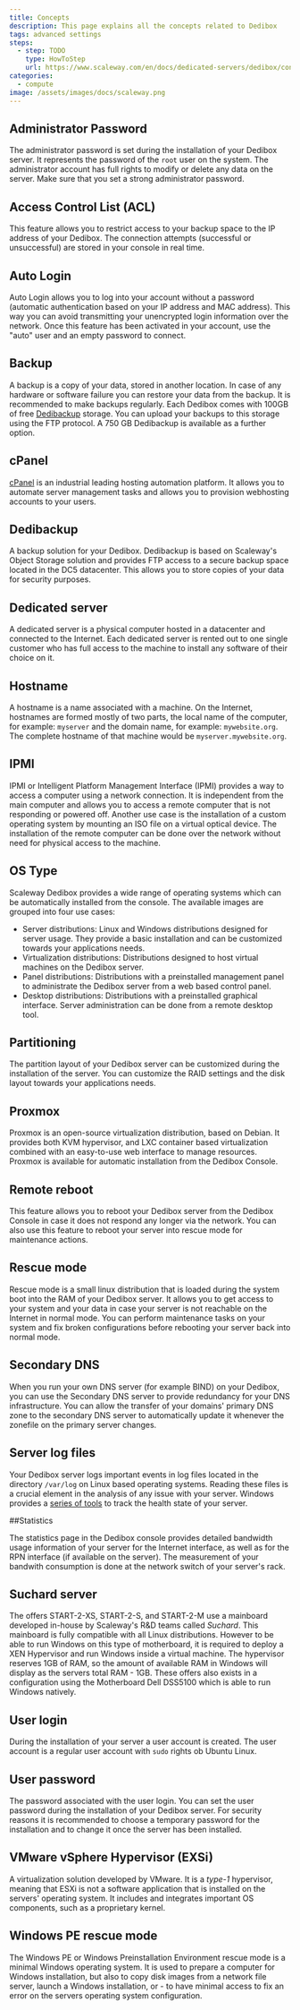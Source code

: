 ```yaml
---
title: Concepts
description: This page explains all the concepts related to Dedibox
tags: advanced settings
steps:
  - step: TODO
    type: HowToStep
    url: https://www.scaleway.com/en/docs/dedicated-servers/dedibox/concepts
categories:
  - compute
image: /assets/images/docs/scaleway.png
---
```




<Concept opened>

## Administrator Password

The administrator password is set during the installation of your Dedibox server. It represents the password of the `root` user on the system. The administrator account has full rights to modify or delete any data on the server. Make sure that you set a strong administrator password.

</Concept>

<Concept opened>

## Access Control List (ACL)

This feature allows you to restrict access to your backup space to the IP address of your Dedibox. The connection attempts (successful or unsuccessful) are stored in your console in real time.

</Concept>

<Concept opened>

## Auto Login

Auto Login allows you to log into your account without a password (automatic authentication based on your IP address and MAC address). This way you can avoid transmitting your unencrypted login information over the network. Once this feature has been activated in your account, use the "auto" user and an empty password to connect.

</Concept>

<Concept opened>

## Backup

A backup is a copy of your data, stored in another location. In case of any hardware or software failure you can restore your data from the backup. It is recommended to make backups regularly. Each Dedibox comes with 100GB of free [Dedibackup](https://www.scaleway.com/en/dedibox/storage/dedibackup/) storage. You can upload your backups to this storage using the FTP protocol. A 750 GB Dedibackup is available as a further option.

</Concept>

<Concept opened>

## cPanel

[cPanel](https://cpanel.net/) is an industrial leading hosting automation platform. It allows you to automate server management tasks and allows you to provision webhosting accounts to your users.

</Concept>

<Concept opened>

## Dedibackup

A backup solution for your Dedibox. Dedibackup is based on Scaleway's Object Storage solution and provides FTP access to a secure backup space located in the DC5 datacenter. This allows you to store copies of your data for security purposes.

</Concept>

<Concept>

## Dedicated server

A dedicated server is a physical computer hosted in a datacenter and connected to the Internet. Each dedicated server is rented out to one single customer who has full access to the machine to install any software of their choice on it.

</Concept>

<Concept>

## Hostname
A hostname is a name associated with a machine. On the Internet, hostnames are formed mostly of two parts, the local name of the computer, for example: `myserver` and the domain name, for example: `mywebsite.org`. The complete hostname of that machine would be `myserver.mywebsite.org`.

</Concept>

<Concept>

## IPMI

IPMI or Intelligent Platform Management Interface (IPMI) provides a way to access a computer using a network connection. It is independent from the main computer and allows you to access a remote computer that is not responding or powered off. Another use case is the installation of a custom operating system by mounting an ISO file on a virtual optical device. The installation of the remote computer can be done over the network without need for physical access to the machine.

</Concept>

<Concept>

## OS Type

Scaleway Dedibox provides a wide range of operating systems which can be automatically installed from the console. The available images are grouped into four use cases:

- Server distributions: Linux and Windows distributions designed for server usage. They provide a basic installation and can be customized towards your applications needs.
- Virtualization distributions: Distributions designed to host virtual machines on the Dedibox server.
- Panel distributions: Distributions with a preinstalled management panel to administrate the Dedibox server from a web based control panel.
- Desktop distributions: Distributions with a preinstalled graphical interface. Server administration can be done from a remote desktop tool.

</Concept>

<Concept>

## Partitioning

The partition layout of your Dedibox server can be customized during the installation of the server. You can customize the RAID settings and the disk layout towards your applications needs.

</Concept>

<Concept>

## Proxmox

Proxmox is an open-source virtualization distribution, based on Debian. It provides both KVM hypervisor, and LXC container based virtualization combined with an easy-to-use web interface to manage resources. Proxmox is available for automatic installation from the Dedibox Console.

</Concept>

<Concept>

## Remote reboot

This feature allows you to reboot your Dedibox server from the Dedibox Console in case it does not respond any longer via the network. You can also use this feature to reboot your server into rescue mode for maintenance actions.

</Concept>

<Concept>

## Rescue mode

Rescue mode is a small linux distribution that is loaded during the system boot into the RAM of your Dedibox server. It allows you to get access to your system and your data in case your server is not reachable on the Internet in normal mode. You can perform maintenance tasks on your system and fix broken configurations before rebooting your server back into normal mode.

</Concept>

<Concept>

## Secondary DNS

When you run your own DNS server (for example BIND) on your Dedibox, you can use the Secondary DNS server to provide redundancy for your DNS infrastructure. You can allow the transfer of your domains' primary DNS zone to the secondary DNS server to automatically update it whenever the zonefile on the primary server changes.

</Concept>

<Concept>

## Server log files

Your Dedibox server logs important events in log files located in the directory `/var/log` on Linux based operating systems. Reading these files is a crucial element in the analysis of any issue with your server. Windows provides a [series of tools](https://docs.microsoft.com/en-us/troubleshoot/windows-server/system-management-components/system-management-components-overview) to track the health state of your server.

</Concept>

<Concept>

##Statistics

The statistics page in the Dedibox console provides detailed bandwidth usage information of your server for the Internet interface, as well as for the RPN interface (if available on the server). The measurement of your bandwith consumption is done at the network switch of your server's rack.

</Concept>

<Concept>

## Suchard server

The offers START-2-XS, START-2-S, and START-2-M use a mainboard developed in-house by Scaleway's R&D teams called *Suchard*. This mainboard is fully compatible with all Linux distributions. However to be able to run Windows on this type of motherboard, it is required to deploy a XEN Hypervisor and run Windows inside a virtual machine. The hypervisor reserves 1GB of RAM, so the amount of available RAM in Windows will display as the servers total RAM - 1GB. These offers also exists in a configuration using the Motherboard Dell DSS5100 which is able to run Windows natively.

</Concept>

<Concept>

## User login

During the installation of your server a user account is created. The user account is a regular user account with `sudo` rights ob Ubuntu Linux.

</Concept>

<Concept>

## User password

The password associated with the user login. You can set the user password during the installation of your Dedibox server. For security reasons it is recommended to choose a temporary password for the installation and to change it once the server has been installed.

</Concept>

<Concept>

## VMware vSphere Hypervisor (EXSi)

A virtualization solution developed by VMware. It is a _type-1_ hypervisor, meaning that ESXi is not a software application that is installed on the servers' operating system. It includes and integrates important OS components, such as a proprietary kernel.

</Concept>

<Concept>

## Windows PE rescue mode
The Windows PE or Windows Preinstallation Environment rescue mode is a minimal Windows operating system. It is used to prepare a computer for Windows installation, but also to copy disk images from a network file server, launch a Windows installation, or - to have minimal access to fix an error on the servers operating system configuration.

</Concept>
